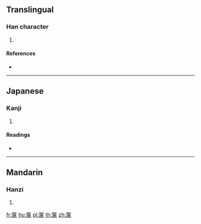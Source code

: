 {{character info/new}}
==Translingual==

===Han character===
{{Han char|rn=118|rad=竹|as=07|sn=13|four=|canj=HSWL}}

# {{defn|Han|sort=竹07}}

====References====
* {{Han ref|kx=0885.170|dkj=26064|dj=1313.390|hdz=52972.060|uh=7B6A|ud=31594}}

----

==Japanese==

===Kanji===
{{ja-kanji|grade=|rs=竹07}}

# {{defn|lang=ja|sort=竹07}}

====Readings====
* {{ja-readings|on=[[こう]] (kō), [[ごう]] (gō), [[ぎょう]] (gyō)|kun=[[たけ]] (take)|nanori=}}

----

==Mandarin==

===Hanzi===
{{cmn-hanzi|pin=[[jiā]] ([[jia1]]), [[xiá]] ([[xia2]])|wg=chia<sup>1</sup>, hsia<sup>2</sup>}}

# {{defn|lang=cmn|sort=竹07}}

[[fr:筪]]
[[hu:筪]]
[[pl:筪]]
[[th:筪]]
[[zh:筪]]